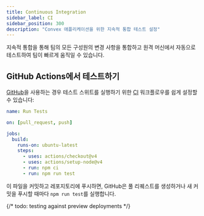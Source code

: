 ```yaml
---
title: Continuous Integration
sidebar_label: CI
sidebar_position: 300
description: "Convex 애플리케이션을 위한 지속적 통합 테스트 설정"
---
```


지속적 통합을 통해 팀의 모든 구성원의 변경 사항을 통합하고 원격 머신에서 자동으로 테스트하여 팀이 빠르게 움직일 수 있습니다.

## GitHub Actions에서 테스트하기

[GitHub](https://docs.github.com/en/actions)을 사용하는 경우 테스트 스위트를 실행하기 위한 [CI](https://docs.github.com/en/actions/automating-builds-and-tests/about-continuous-integration) 워크플로우를 쉽게 설정할 수 있습니다:

```yaml title=".github/workflows/test.yml"
name: Run Tests

on: [pull_request, push]

jobs:
  build:
    runs-on: ubuntu-latest
    steps:
      - uses: actions/checkout@v4
      - uses: actions/setup-node@v4
      - run: npm ci
      - run: npm run test
```

이 파일을 커밋하고 레포지토리에 푸시하면, GitHub은 풀 리퀘스트를 생성하거나 새 커밋을 푸시할 때마다 `npm run test`를 실행합니다.

{/* todo: testing against preview deployments */}
